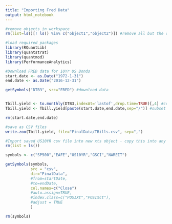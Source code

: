 ---
title: "Importing Fred Data"
output: html_notebook
---

```{r}
#remove objects in workspace
rm(list=ls()[! ls() %in% c("object1","object2")]) #remove all but the objects you define e.g. object1 and object2

#load required packages
library(RQuantLib)
library(quantstrat) 
library(quantmod)
library(PerformanceAnalytics)
```

```{r}
#Download FRED data for 10Yr US Bonds
start.date <- as.Date("1972-1-31")
end.date <- as.Date("2016-12-31")

getSymbols("DTB3", src="FRED") #download data


Tbill.yield <- to.monthly(DTB3,indexAt='lastof',drop.time=TRUE)[,4] #convert to monthly
Tbill.yield <- Tbill.yield[paste(start.date,end.date,sep="/")] #subset to required period

rm(start.date,end.date)
```

```{r}
#save as CSV files
write.zoo(Tbill.yield, file="FinalData/TBills.csv", sep=",")
```

```{r}
#Import saved US10YR csv file into new xts object - copy this into any other R files that need the research
rm(list = ls()) 

symbols <- c("SP500","EAFE","US10YR","GSCI","NAREIT")

getSymbols(symbols,
           src = "csv",
           dir="FinalData",
           #from=startDate,
           #to=endDate,
           col.names=c("Close")
           #auto.assign=TRUE,
           #index.class=c("POSIXt","POSIXct"),
           #adjust = TRUE
           )

rm(symbols)
```

